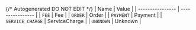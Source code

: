 {/* Autogenerated DO NOT EDIT  */}
| Name             | Value            |
| ---------------- | ---------------- |
| `FEE`            | Fee              |
| `ORDER`          | Order            |
| `PAYMENT`        | Payment          |
| `SERVICE_CHARGE` | ServiceCharge    |
| `UNKNOWN`        | Unknown          |